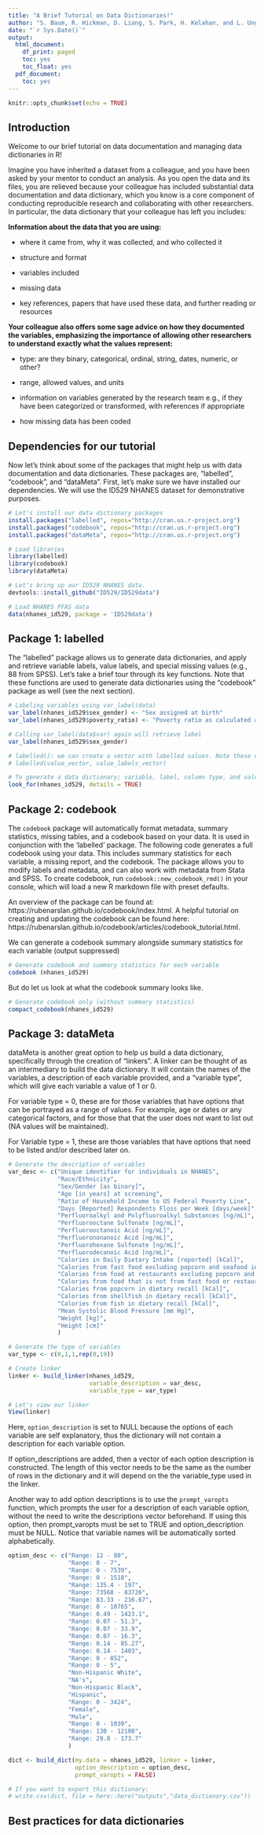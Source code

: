 ---
title: "A Brief Tutorial on Data Dictionaries!"
author: "S. Baum, R. Hickman, D. Liang, S. Park, H. Kelahan, and L. Ung"
date: "`r Sys.Date()`"
output:
  html_document:
    df_print: paged
    toc: yes
    toc_float: yes
  pdf_document:
    toc: yes
---

```{r setup, include=FALSE}
knitr::opts_chunk$set(echo = TRUE)
```

## Introduction

Welcome to our brief tutorial on data documentation and managing data dictionaries in R! 

Imagine you have inherited a dataset from a colleague, and you have been asked by your mentor to conduct an analysis. As you open the data and its files, you are relieved because your colleague has included substantial data documentation and data dictionary, which you know is a core component of conducting reproducible research and collaborating with other researchers. 
In particular, the data dictionary that your colleague has left you includes:

**Information about the data that you are using:** 

* where it came from, why it was collected, and who collected it  

* structure and format 

* variables included

* missing data

* key references, papers that have used these data, and further reading or resources 

**Your colleague also offers some sage advice on how they documented the variables, emphasizing the importance of allowing other researchers to understand exactly what the values represent:** 

* type: are they binary, categorical, ordinal, string, dates, numeric, or other? 

* range, allowed values, and units 

* information on variables generated by the research team e.g., if they have been categorized or transformed, with          references if appropriate

* how missing data has been coded

## Dependencies for our tutorial

Now let's think about some of the packages that might help us with data documentation and data dictionaries. These packages are, "labelled", "codebook", and "dataMeta". First, let's make sure we have installed our dependencies. We will use the ID529 NHANES dataset for demonstrative purposes. 

```{r dependencies, include = TRUE, results = 'hide', message = FALSE, warning = FALSE}

# Let's install our data dictionary packages
install.packages("labelled", repos="http://cran.us.r-project.org")
install.packages("codebook", repos="http://cran.us.r-project.org")
install.packages("dataMeta", repos="http://cran.us.r-project.org")

# Load libraries
library(labelled)
library(codebook)
library(dataMeta)

# Let's bring up our ID529 NHANES data. 
devtools::install_github("ID529/ID529data")

# Load NHANES PFAS data 
data(nhanes_id529, package = 'ID529data')
```

## Package 1: labelled

The "labelled" package allows us to generate data dictionaries, and  apply and retrieve variable labels, value labels, and special missing values (e.g., 88 from SPSS). Let's take a brief tour through its key functions. Note that these functions are used to generate data dictionaries using the "codebook" package as well (see the next section). 

```{r}
# Labeling variables using var_label(data)
var_label(nhanes_id529$sex_gender) <- "Sex assigned at birth"
var_label(nhanes_id529$poverty_ratio) <- "Poverty ratio as calculated as the ratio of persons who is living below the poverty line"

# Calling var_label(data$var) again will retrieve label
var_label(nhanes_id529$sex_gender)

# labelled(): we can create a vector with labelled values. Note these vectors won’t work for analysis; must convert to factor, numeric, etc. before using them
# labelled(value_vector, value_labels_vector) 

# To generate a data dictionary; variable, label, column type, and values are default outputs, and the option "details = TRUE" generates more details. 
look_for(nhanes_id529, details = TRUE)
```

## Package 2: codebook

The `codebook` package will automatically format metadata, summary statistics, missing tables, and a codebook based on your data. It is used in conjunction with the 'labelled' package. The following code generates a full codebook using your data. This includes summary statistics for each variable, a missing report, and the codebook. The package allows you to modify labels and metadata, and can also work with metadata from Stata and SPSS. To create codebook, run `codebook::new_codebook_rmd()` in your console, which will load a new R markdown file with preset defaults. 

An overview of the package can be found at: https://rubenarslan.github.io/codebook/index.html. A helpful tutorial on creating and updating the codebook can be found here:  https://rubenarslan.github.io/codebook/articles/codebook_tutorial.html. 

We can generate a codebook summary alongside summary statistics for each variable (output suppressed)

```{r codebook, message = FALSE, results = 'hide'}
# Generate codebook and summary statistics for each variable
codebook (nhanes_id529)
```

But do let us look at what the codebook summary looks like.

```{r, message = FALSE}
# Generate codebook only (without summary statistics)
compact_codebook(nhanes_id529)
```

## Package 3: dataMeta
dataMeta is another great option to help us build a data dictionary, specifically through the creation of "linkers". A linker can be thought of as an intermediary to build the data dictionary. It will contain the names of the variables, a description of each variable provided, and a "variable type", which will give each variable a value of 1 or 0. 

For variable type = 0, these are for those variables that have options that can be portrayed as a range of values. For example, age or dates or any categorical factors, and for those that that the user does not want to list out (NA values will be maintained).

For Variable type = 1, these are those variables that have options that need to be listed and/or described later on.

```{r}
# Generate the description of variables
var_desc <- c("Unique identifier for individuals in NHANES",
              "Race/Ethnicity",
              "Sex/Gender [as binary]",
              "Age [in years] at screening",
              "Ratio of Household Income to US Federal Poverty Line",
              "Days [Reported] Respondents Floss per Week [days/week]",
              "Perfluoroalkyl and Polyfluoroalkyl Substances [ng/mL]",
              "Perfluorooctane Sulfonate [ng/mL]",
              "Perfluorooctanoic Acid [ng/mL]",
              "Perfluorononanoic Acid [ng/mL]",
              "Perfluorohexane Sulfonate [ng/mL]",
              "Perfluorodecanoic Acid [ng/mL]",
              "Calories in Daily Dietary Intake [reported] [kCal]",
              "Calories from fast food excluding popcorn and seafood in daily dietary recall [kCal]",
              "Calories from food at restaurants excluding popcorn and seafood in daily dietary recall [kCal]",
              "Calories from food that is not from fast food or restaurants excluding popcorn and seafood in dietary recall [kCal]",
              "Calories from popcorn in dietary recall [kCal]",
              "Calories from shellfish in dietary recall [kCal]",
              "Calories from fish in dietary recall [kCal]",
              "Mean Systolic Blood Pressure [mm Hg]",
              "Weight [kg]",
              "Height [cm]"
              )

# Generate the type of variables
var_type <- c(0,1,1,rep(0,19))

# Create linker
linker <- build_linker(nhanes_id529, 
                       variable_description = var_desc,
                       variable_type = var_type)

# Let's view our linker
View(linker)
```

Here, `option_description` is set to NULL because the options of each variable are self explanatory, thus the dictionary will not contain a description for each variable option. 

If option_descriptions are added, then a vector of each option description is constructed. The length of this vector needs to be the same as the number of rows in the dictionary and it will depend on the the variable_type used in the linker. 

Another way to add option descriptions is to use the `prompt_varopts` function, which prompts the user for a description of each variable option, without the need to write the descriptions vector beforehand. If using this option, then prompt_varopts must be set to TRUE and option_description must be NULL. Notice that variable names will be automatically sorted alphabetically.

```{r option_description}
option_desc <- c("Range: 12 - 80",
                 "Range: 0 - 7",
                 "Range: 0 - 7539",
                 "Range: 0 - 1518",
                 "Range: 135.4 - 197",
                 "Range: 73568 - 83726",
                 "Range: 83.33 - 216.67",
                 "Range: 0 - 10765",
                 "Range: 0.49 - 1423.1",
                 "Range: 0.07 - 51.3",
                 "Range: 0.07 - 33.9",
                 "Range: 0.07 - 16.3",
                 "Range: 0.14 - 85.27",
                 "Range: 0.14 - 1403",
                 "Range: 0 - 852",
                 "Range: 0 - 5",
                 "Non-Hispanic White",
                 "NA's",
                 "Non-Hispanic Black",
                 "Hispanic",
                 "Range: 0 - 3424",
                 "Female",
                 "Male",
                 "Range: 0 - 1039",
                 "Range: 130 - 12108",
                 "Range: 29.8 - 173.7"
                 )

dict <- build_dict(my.data = nhanes_id529, linker = linker, 
                   option_description = option_desc,
                   prompt_varopts = FALSE)

# If you want to export this dictionary:
# write.csv(dict, file = here::here("outputs","data_dictionary.csv"))
```

## Best practices for data dictionaries
